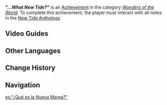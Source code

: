 {{Achievement Infobox
|id           = 81400
|order id     = 1384
|category     = Wonders of the World
|description  = Read all the fashion reading materials.
|requirements = Interact with all notes in the [[New Tide Anthology]]
|primogems    = 5
|tracking     = 
|topic        = 
|type         = Exploration
|quest        = 
|hidden       = 1
}}
'''''"...What New Tide?"''''' is an [[Achievement]] in the category ''[[Wonders of the World]]''. To complete this achievement, the player must interact with all notes in the [[New Tide Anthology]].
==Video Guides==
{{EVT
|video1   = https://youtu.be/DYpJwa8vUYI
|caption1 = "...What New Tide?"
}}

==Other Languages==
{{Other Languages
|en       = "...What New Tide?"
|zhs      = 「…什么新浪潮？」
|zhs_rm   = "...Shénme Xīn Làngcháo?"
|zht      = 「…什麼新浪潮？」
|zht_rm   = "...Shénme Xīn Làngcháo?"
|zh_tl    = 
|ja       = 「…ニューウェーブって？」
|ja_rm    = "...Nyuu Weebu tte?"
|ja_tl    = 
|ko       = 「…무슨 새로운 물결?」
|ko_rm    = 
|ko_tl    = "...What New Tide?"
|es       = “¿Qué es la Nueva Marea?”
|es_tl    = “What Is the New Tide?”
|fr       = «&nbsp;... Quelle Nouvelle marée ?&nbsp;»
|fr_tl    = "...What New Tide?"
|ru       = «Что сейчас в тренде?»
|ru_tl    = "What's on Trend Now?"
|th       = "...คลื่นลูกใหม่อะไร?"
|th_rm    = 
|th_tl    = 
|vi       = "...Trào Lưu Gì Mới?"
|vi_tl    = 
|de       = „...&nbsp;Welche neue Welle?“
|de_tl    = "...Which New Wave?"
|id       = "Apa Yang Kekinian?"
|id_tl    = "What's Trending?"
|pt       = "...Que nova maré?"
|pt_tl    = "...What new tide?"
|tr       = "... Ne Yeni Dalgası?"
|tr_tl    = "...What New Wave?"
|it       = "...Quale Nouvelle vague?"
|it_tl    = "...What Nouvelle Vague?"
|it_note  = The Nouvelle Vague, known in English as {{w|French New Wave}}, was a 1950s French art film movement
}}

==Change History==
{{Change History|4.1}}

==Navigation==
{{Achievement Navbox}}

[[es:“¿Qué es la Nueva Marea?”]]